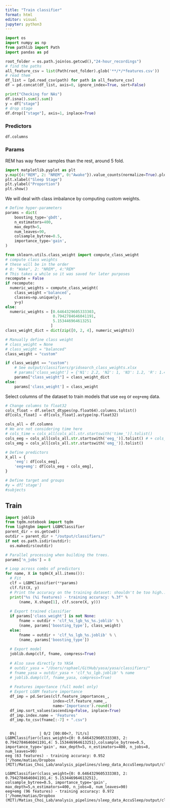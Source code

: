 ```yaml
---
title: "Train classifier"
format: html
editor: visual
jupyter: python3
---
```


```python
import os
import numpy as np
from pathlib import Path
import pandas as pd

root_folder = os.path.join(os.getcwd(),"24-hour_recordings")
# find the paths
all_feature_csv = list(Path(root_folder).glob('**/*/*features.csv'))
# read them
df_list = [pd.read_csv(path) for path in all_feature_csv]
df = pd.concat(df_list, axis=0, ignore_index=True, sort=False)

```

```python
print("Checking for NAs")
df.isna().sum().sum()
y = df["stage"]
# drop stage
df.drop(["stage"], axis=1, inplace=True)
```

### Predictors

```python
df.columns
```

### Params

REM has way fewer samples than the rest, around 5 fold.

```python
import matplotlib.pyplot as plt
y.map({4:"REM", 2: "NREM", 0:"Awake"}).value_counts(normalize=True).plot.barh()
plt.xlabel("Sleep Stage")
plt.ylabel("Proportion")
plt.show()
```

We will deal with class imbalance by computing custom weights.

```python
# Define hyper-parameters
params = dict(
    boosting_type='gbdt',
    n_estimators=400,
    max_depth=5,
    num_leaves=90,
    colsample_bytree=0.5,
    importance_type='gain',
)

from sklearn.utils.class_weight import compute_class_weight
# compute class weights
# these will be in the order 
# 0: "Wake", 2: "NREM", 4:"REM"
# This takes a while so it was saved for later purposes
recompute = False
if recompute:
  numeric_weights = compute_class_weight(
    class_weight ='balanced',
    classes=np.unique(y), 
    y=y)
else:
  numeric_weights = [0.6464329605333303,
                     0.7942784646041191,
                     5.153446964613251
                    ]
class_weight_dict = dict(zip([0, 2, 4], numeric_weights))

# Manually define class weight
# class_weight = None
# class_weight = "balanced"
class_weight = "custom"

if class_weight == "custom":
    # See output/classifiers/gridsearch_class_weights.xlsx
    # params['class_weight'] = {'N1': 2.2, 'N2': 1, 'N3': 1.2, 'R': 1.4, 'W': 1}
    params["class_weight"] = class_weight_dict
else:
    params['class_weight'] = class_weight


```

Select columns of the dataset to train models that use `eeg` or `eeg+emg` data.

```python

# Change columns to float32
cols_float = df.select_dtypes(np.float64).columns.tolist()
df[cols_float] = df[cols_float].astype(np.float32)

cols_all = df.columns
# We are not considering time here
# cols_time = cols_all[cols_all.str.startswith('time_')].tolist()
cols_eeg = cols_all[cols_all.str.startswith('eeg_')].tolist() # + cols_time  # EEG also includes the time columns
cols_emg = cols_all[cols_all.str.startswith('emg_')].tolist()

# Define predictors
X_all = {
    'eeg': df[cols_eeg],
    'eeg+emg': df[cols_eeg + cols_emg],
}

# Define target and groups
#y = df['stage']
#subjects
```

## Train

```python
import joblib
from tqdm.notebook import tqdm
from lightgbm import LGBMClassifier
parent_dir = os.getcwd()
outdir = parent_dir + "/output/classifiers/"
if not os.path.isdir(outdir):
  os.makedirs(outdir)

# Parallel processing when building the trees.
params['n_jobs'] = 8

# Loop across combs of predictors
for name, X in tqdm(X_all.items()):
  # Fit
  clf = LGBMClassifier(**params)
  clf.fit(X, y)
  # Print the accuracy on the training dataset: shouldn't be too high..!
  print("%s (%i features) - training accuracy: %.3f" % 
      (name, X.shape[1], clf.score(X, y)))
  
  # Export trained classifier
  if params['class_weight'] is not None:
      fname = outdir + 'clf_%s_lgb_%s_%s.joblib' % \
      (name, params['boosting_type'], class_weight)
  else:
      fname = outdir + 'clf_%s_lgb_%s.joblib' % \
      (name, params['boosting_type'])
      
  # Export model
  joblib.dump(clf, fname, compress=True)
  
  # Also save directly to YASA
  # outdir_yasa = "/Users/raphael/GitHub/yasa/yasa/classifiers/"
  # fname_yasa = outdir_yasa + 'clf_%s_lgb.joblib' % name
  # joblib.dump(clf, fname_yasa, compress=True)
  
  # Features importance (full model only)
  # Export LGBM feature importance
  df_imp = pd.Series(clf.feature_importances_, 
                     index=clf.feature_name_, 
                     name='Importance').round()
  df_imp.sort_values(ascending=False, inplace=True)
  df_imp.index.name = 'Features'
  df_imp.to_csv(fname[:-7] + ".csv")



```

      0%|          | 0/2 [00:00<?, ?it/s]
    LGBMClassifier(class_weight={0: 0.6464329605333303, 2: 0.7942784646041191,4: 5.153446964613251},colsample_bytree=0.5, importance_type='gain', max_depth=5, n_estimators=400, n_jobs=8, num_leaves=90)
    eeg (63 features) - training accuracy: 0.952
    ['/home/matias/Dropbox (MIT)/Matias_Choi_Lab/analysis_pipelines/sleep_data_AccuSleep/output/classifiers/clf_eeg_lgb_gbdt_custom.joblib']

    LGBMClassifier(class_weight={0: 0.6464329605333303, 2: 0.7942784646041191,4: 5.153446964613251},
    colsample_bytree=0.5, importance_type='gain', max_depth=5,n_estimators=400, n_jobs=8, num_leaves=90)
    eeg+emg (96 features) - training accuracy: 0.972
    ['/home/matias/Dropbox (MIT)/Matias_Choi_Lab/analysis_pipelines/sleep_data_AccuSleep/output/classifiers/clf_eeg+emg_lgb_gbdt_custom.joblib']
